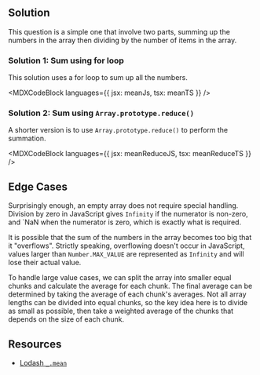 

## Solution

This question is a simple one that involve two parts, summing up the numbers in the array then dividing by the number of items in the array.

### Solution 1: Sum using for loop

This solution uses a for loop to sum up all the numbers.

<MDXCodeBlock languages={{ jsx: meanJs, tsx: meanTS }} />

### Solution 2: Sum using `Array.prototype.reduce()`

A shorter version is to use `Array.prototype.reduce()` to perform the summation.

<MDXCodeBlock languages={{ jsx: meanReduceJS, tsx: meanReduceTS }} />

## Edge Cases

Surprisingly enough, an empty array does not require special handling. Division by zero in JavaScript gives `Infinity` if the numerator is non-zero, and `NaN when the numerator is zero, which is exactly what is required.

It is possible that the sum of the numbers in the array becomes too big that it "overflows". Strictly speaking, overflowing doesn't occur in JavaScript, values larger than `Number.MAX_VALUE` are represented as `Infinity` and will lose their actual value.

To handle large value cases, we can split the array into smaller equal chunks and calculate the average for each chunk. The final average can be determined by taking the average of each chunk's averages. Not all array lengths can be divided into equal chunks, so the key idea here is to divide as small as possible, then take a weighted average of the chunks that depends on the size of each chunk.

## Resources

- [Lodash `_.mean`](https://lodash.com/docs/#mean)
